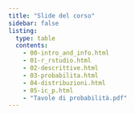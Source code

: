 ```yaml
---
title: "Slide del corso"
sidebar: false
listing:
  type: table
  contents:
    - 00-intro_and_info.html
    - 01-r_rstudio.html
    - 02-descrittive.html
    - 03-probabilita.html
    - 04-distribuzioni.html
    - 05-ic_p.html
    - "Tavole di probabilità.pdf"
---
```

